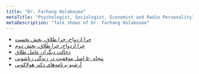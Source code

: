 ```yaml
---
title: "Dr. Farhang Holakouee"
metaTitle: "Psychologist, Sociologist, Economist and Radio Personality"
metaDescription: "Talk shows of Dr. Farhang Holakouee"
---
```


* [چرا ازدواج، چرا طلاق، بخش نخست](https://youtu.be/iNRtYjodo6k)
* [چرا ازدواج، چرا طلاق، بخش دوم](https://youtu.be/2lUhnG8ZluU)
* [دخالت دیگران عامل طلاق](https://youtu.be/2lUhnG8ZluU?start=9228&end=9545)
* [پنجاه ۵۰ اصل موفقیت در زندگی زناشویی](https://youtu.be/dShwXl0YmGc)
* [آرشیو برنامه‌های دکتر هولاکویی](https://www.holakoueearchive.co/)
